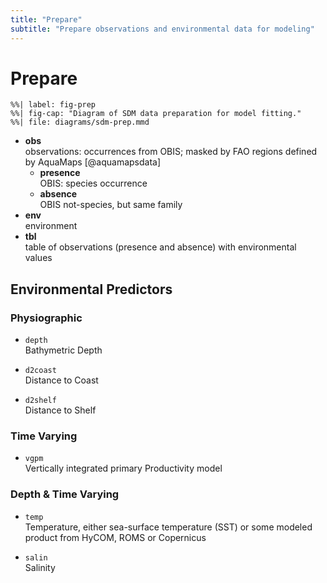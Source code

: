 ```yaml
---
title: "Prepare"
subtitle: "Prepare observations and environmental data for modeling"
---
```


# Prepare

```mermaid
%%| label: fig-prep
%%| fig-cap: "Diagram of SDM data preparation for model fitting."
%%| file: diagrams/sdm-prep.mmd
```

-   **obs\
    **observations: occurrences from OBIS; masked by FAO regions defined by AquaMaps [@aquamapsdata]
    -   **presence**\
        OBIS: species occurrence
    -   **absence**\
        OBIS not-species, but same family
-   **env\
    **environment
-   **tbl**\
    table of observations (presence and absence) with environmental values

## Environmental Predictors

### Physiographic

-   `depth`\
    Bathymetric Depth

-   `d2coast`\
    Distance to Coast

-   `d2shelf`\
    Distance to Shelf

### Time Varying

-   `vgpm`\
    Vertically integrated primary Productivity model

### Depth & Time Varying

-   `temp`\
    Temperature, either sea-surface temperature (SST) or some modeled product from HyCOM, ROMS or Copernicus

-   `salin`\
    Salinity
